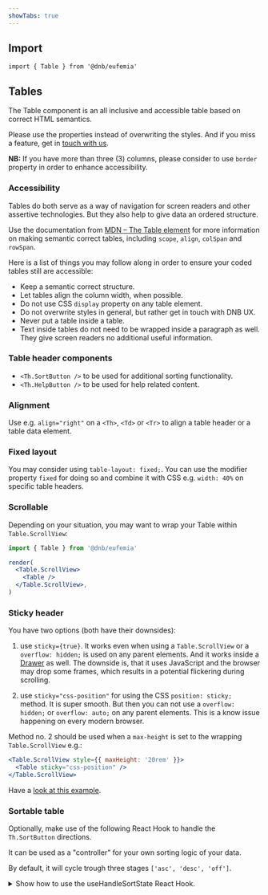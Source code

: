 ```yaml
---
showTabs: true
---
```


## Import

```tsx
import { Table } from '@dnb/eufemia'
```

## Tables

The Table component is an all inclusive and accessible table based on correct HTML semantics.

Please use the properties instead of overwriting the styles. And if you miss a feature, get in [touch with us](/contribute/contact/).

**NB:** If you have more than three (3) columns, please consider to use `border` property in order to enhance accessibility.

### Accessibility

Tables do both serve as a way of navigation for screen readers and other assertive technologies. But they also help to give data an ordered structure.

Use the documentation from [MDN – The Table element](https://developer.mozilla.org/en-US/docs/Web/HTML/Element/table) for more information on making semantic correct tables, including `scope`, `align`, `colSpan` and `rowSpan`.

Here is a list of things you may follow along in order to ensure your coded tables still are accessible:

- Keep a semantic correct structure.
- Let tables align the column width, when possible.
- Do not use CSS `display` property on any table element.
- Do not overwrite styles in general, but rather get in touch with DNB UX.
- Never put a table inside a table.
- Text inside tables do not need to be wrapped inside a paragraph as well. They give screen readers no additional useful information.

### Table header components

- `<Th.SortButton />` to be used for additional sorting functionality.
- `<Th.HelpButton />` to be used for help related content.

### Alignment

Use e.g. `align="right"` on a `<Th>`, `<Td>` or `<Tr>` to align a table header or a table data element.

### Fixed layout

You may consider using `table-layout: fixed;`. You can use the modifier property `fixed` for doing so and combine it with CSS e.g. `width: 40%` on specific table headers.

### Scrollable

Depending on your situation, you may want to wrap your Table within `Table.ScrollView`:

```jsx
import { Table } from '@dnb/eufemia'

render(
  <Table.ScrollView>
    <Table />
  </Table.ScrollView>,
)
```

### Sticky header

You have two options (both have their downsides):

1. use `sticky={true}`. It works even when using a `Table.ScrollView` or a `overflow: hidden;` is used on any parent elements. And it works inside a [Drawer](/uilib/components/drawer) as well. The downside is, that it uses JavaScript and the browser may drop some frames, which results in a potential flickering during scrolling.

2. use `sticky="css-position"` for using the CSS `position: sticky;` method. It is super smooth. But then you can not use a `overflow: hidden;` or `overflow: auto;` on any parent elements. This is a know issue happening on every modern browser.

Method no. 2 should be used when a `max-height` is set to the wrapping `Table.ScrollView` e.g.:

```jsx
<Table.ScrollView style={{ maxHeight: '20rem' }}>
  <Table sticky="css-position" />
</Table.ScrollView>
```

Have a [look at this example](/uilib/components/table/demos/#table-with-a-max-height).

### Sortable table

Optionally, make use of the following React Hook to handle the `Th.SortButton` directions.

It can be used as a "controller" for your own sorting logic of your data.

By default, it will cycle trough three stages `['asc', 'desc', 'off']`.

<details>
  <summary className="dnb-p">
    Show how to use the useHandleSortState React Hook.
  </summary>

```jsx
import useHandleSortState from '@dnb/eufemia/components/table/useHandleSortState'

// You can also provide a default that will be used as the fallback e.g.
const defaultOptions = { direction: 'asc', modes: ['asc', 'desc', 'off'] }

export const YourComponent = () => {
  const { sortState, sortHandler, activeSortName } = useHandleSortState(
    {
      // Define your column names with options (optional)
      column1: { active: true }, //
      column2: { direction: 'desc', modes: ['asc', 'desc'] }, // overwrite the defaultOptions
      column3: { modes: ['asc', 'off'] }, // will only allow one direction
      column4: {}, // etc.
    },
    defaultOptions,
  )

  // Use these properties for your custom sorting logic
  console.log(sortState.column1.direction) // returns either "asc", "desc" or "off"
  console.log(activeSortName) // returns the current active one: "column1" (returns null when nothing is active)

  // Handle your logic
  useEffect(() => {
    switch (sortState.column1.direction) {
      default:
      case 'asc':
        setYourLocalState(mockData.sort(compareFunctionAsc))
        break

      case 'desc':
        setYourLocalState(mockData.sort(compareFunctionsDesc))
        break

      case 'off':
        setYourLocalState(mockData)
        break
    }
  }, [sortState.column1.direction])

  return (
    <Table>
      <thead>
        <Tr>
          <Th
            sortable
            active={sortState.column1.active}
            reversed={sortState.column1.reversed}
          >
            <Th.SortButton
              text="Column 1"
              title="Sort this column"
              on_click={sortHandler.column1}
            />
          </Th>
        </Tr>
      </thead>
    </Table>
  )
}
```

</details>
